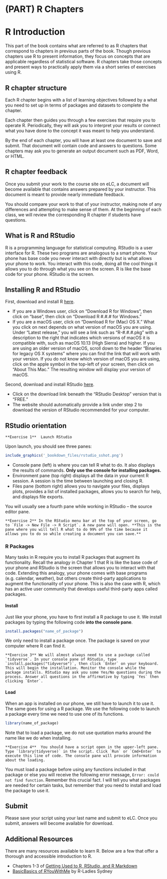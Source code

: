 # (PART) R Chapters {-}

# R Introduction

This part of the book contains what are referred to as R chapters that correspond to chapters in previous parts of the book. Though previous chapters use R to present information, they focus on concepts that are applicable regardless of statistical software. R chapters take those concepts and present ways to practically apply them via a short series of exercises using R.

## R chapter structure

Each R chapter begins with a list of learning objectives followed by a what you need to set up in terms of packages and datasets to complete the chapter.

Each chapter then guides you through a few exercises that require you to operate R. Periodically, they will ask you to interpret your results or connect what you have done to the concept it was meant to help you understand.

By the end of each chapter, you will have at least one document to save and submit. That document will contain code and answers to questions. Some chapters may ask you to generate an output document such as PDF, Word, or HTML. 

## R chapter feedback

Once you submit your work to the course site on eLC, a document will become available that contains answers prepared by your instructor. This document is meant to provide nearly immediate feedback.

You should compare your work to that of your instructor, making note of any differences and attempting to make sense of them. At the beginning of each class, we will review the corresponding R chapter if students have questions.

## What is R and RStudio

R is a programming language for statistical computing. RStudio is a user interface for R. These two programs are analogous to a smart phone. Your phone has base code you never interact with directly but is what allows your phone to work. You interact with this code, doing all the cool things it allows you to do through what you see on the screen. R is like the base code for your phone. RStudio is the screen.

## Installing R and RStudio

First, download and install R [here](https://cloud.r-project.org/).

- If you are a Windows user, click on "Download R for Windows", then click on "base", then click on "Download R #.#.# for Windows."
- If you are a macOS user, click on "Download R for (Mac) OS X." What you click on next depends on what version of macOS you are using. Under "Latest release," you will see a link such as "R-#.#.#.pkg" with a description to the right that indicates which versions of macOS it is compatible with, such as macOS 10.13 (High Sierra) and higher. If you are using an older version of macOS, scroll down to the header "Binaries for legacy OS X systems" where you can find the link that will work with your version. If you do not know which version of macOS you are using, click on the apple symbol in the top-left of your screen, then click on "About This Mac." The resulting window will display your version of macOS.

Second, download and install RStudio [here](https://www.rstudio.com/products/rstudio/download/).

- Click on the download link beneath the "RStudio Desktop" version that is "FREE."
- The website should automatically provide a link under step 2 to download the version of RStudio recommended for your computer.

## RStudio orientation

```block
**Exercise 1**  Launch RStudio
```

Upon launch, you should see three panes:

```r
include_graphics('_bookdown_files/rstudio_sshot.png')
```

- Console pane (left) is where you can tell R what to do. It also displays the results of commands. **Only use the console for installing packages.**
- Environment pane (top right) displays all the data in your current R session. A session is the time between launching and closing R.
- Files pane (bottom right) allows you to navigate your files, displays plots, provides a list of installed packages, allows you to search for help, and displays file exports.

You will usually see a fourth pane while working in RStudio -- the source editor pane. 

```block
**Exercise 2** In the RStudio menu bar at the top of your screen, go to `File -> New File -> R Script`. A new pane will open. **This is the pane where you will tell R what to do 99% of the time because it allows you to do so while creating a document you can save.**
```

### R Packages

Many tasks in R require you to install R packages that augment its functionality. Recall the analogy in Chapter 1 that R is like the base code of your phone and RStudio is the screen that allows you to interact with that code. Extending this analogy, your phone comes with base programs (e.g. calendar, weather), but others create third-party applications to augment the functionality of your phone. This is also the case with R, which has an active user community that develops useful third-party apps called packages.

#### Install {-}
Just like your phone, you have to first install a R package to use it. We install packages by typing the following code **into the console pane**.

```r
install.packages("name_of_package")
```

We only need to install a package once. The package is saved on your computer where R can find it.

```block
**Exercise 3** We will almost always need to use a package called `tidyverse`. In your console pane of RStudio, type `install.packages("tidyverse")`, then click `Enter` on your keyboard. This will begin the installation. Monitor the console while the package installs. RStudio may ask you some Yes/No questions during the process. Answer all questions in the affirmative by typing `Yes` then clicking `Enter`.
```

#### Load {-}
When an app is installed on our phone, we still have to launch it to use it. The same goes for using a R package. We use the following code to launch a package every time we need to use one of its functions.

```r
library(name_of_package)
```

Note that to load a package, we do not use quotation marks around the name like we do when installing.

```block
**Exercise 4**  You should have a script open in the upper-left pane. Type `library(tidyverse)` in the script. Click `Run` or `Cmd+Enter` to execute this line of code. The console pane will provide information about the loading.
```

You must load a package before using any functions included in that package or else you will receive the following error message, `Error: could not find function`. Remember this crucial fact. I will tell you what packages are needed for certain tasks, but remember that you need to install and load the package to use it.

## Submit

Please save your script using your last name and submit to eLC. Once you submit, answers will become available for download.

## Additional Resources

There are many resources available to learn R. Below are a few that offer a thorough and accessible introduction to R.

- Chapters 1-3 of [Getting Used to R, RStudio, and R Markdown](https://rbasics.netlify.app/index.html)
- [BasicBasics of RYouWithMe](https://rladiessydney.org/courses/ryouwithme/01-basicbasics-0/) by R-Ladies Sydney
